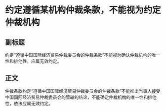 # 约定遵循某机构仲裁条款，不能视为约定仲裁机构
## 副标题
约定“遵循中国国际经济贸易仲裁委员会的仲裁条款”不能视为确认仲裁机构的唯一性和排他性，应属无效约定。
## 正文
仲裁条款约定“遵循中国国际经济贸易仲裁委员会的仲裁条款”不能推出当事人接受中国国际经济贸易仲裁委员会的管辖的结论，不能确定仲裁机构的唯一性和排他性，依法应属无效约定。